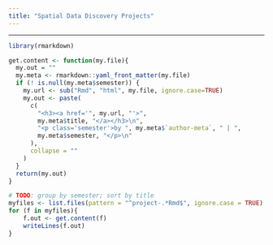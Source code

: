```yaml
---
title: "Spatial Data Discovery Projects"
---
```


***

```r
library(rmarkdown)

get.content <- function(my.file){
  my.out = ""
  my.meta <- rmarkdown::yaml_front_matter(my.file)
  if (! is.null(my.meta$semester)) {
    my.url <- sub("Rmd", "html", my.file, ignore.case=TRUE)
    my.out <- paste(
      c(
        "<h3><a href='", my.url, "'>",
        my.meta$title, "</a></h3>\n",
        "<p class='semester'>by ", my.meta$`author-meta`, " | ",
        my.meta$semester, "</p>\n"
      ),
      collapse = ""
    )
  }
  return(my.out)
}
```

```r
# TODO: group by semester; sort by title
myfiles <- list.files(pattern = "^project-.*Rmd$", ignore.case = TRUE)
for (f in myfiles){
    f.out <- get.content(f)
    writeLines(f.out)
}
```
